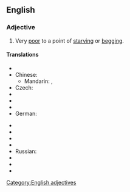 ==English==

===Adjective===
{{infl|en|adjective|head=(as) [[poor]] as a [[church]] [[mouse]]}}

# {{simile}} Very [[poor]] to a point of [[starving]] or [[begging]].

====Translations====
{{trans-top|very poor}}
* {{trreq|Arabic}}
* Chinese:
** Mandarin: {{t|zh|一貧如洗|sc=Hani}}, {{t|zh|一贫如洗|tr=yīpínrúxǐ|sc=Hani}}
* Czech: {{t-|cs|chudý jako kostelní myš}}
* {{trreq|Dutch}}
* {{trreq|Finnish}}
* {{trreq|French}}
* German: {{t-|de|arm wie eine Kirchenmaus}}
{{trans-mid}}
* {{trreq|Hungarian}}
* {{trreq|Italian}}
* {{trreq|Japanese}}
* {{trreq|Portuguese}}
* Russian: {{t|ru|бедный как церковная мышь|tr=bédnyj kak cerkóvnaja myš’|sc=Cyrl}}
* {{trreq|Spanish}}
* {{trreq|Swedish}}
* {{trreq|Vietnamese}}
{{trans-bottom}}

[[Category:English adjectives]]